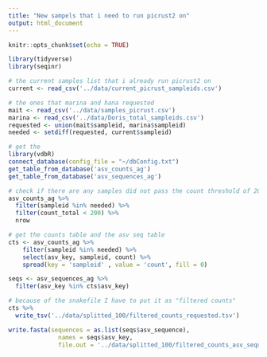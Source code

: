 ```yaml
---
title: "New sampels that i need to run picrust2 on"
output: html_document
---
```


```r
knitr::opts_chunk$set(echo = TRUE)
```

```r
library(tidyverse)
library(seqinr)
```

```r
# the current samples list that i already run picrust2 on 
current <- read_csv('../data/current_picrust_sampleids.csv')
```

```r
# the ones that marina and hana requested
mait <- read_csv('../data/samples_picrust.csv')
marina <- read_csv('../data/Doris_total_sampleids.csv')
requested <- union(mait$sampleid, marina$sampleid)
needed <- setdiff(requested, current$sampleid) 
```
```r
# get the 
library(vdbR)
connect_database(config_file = "~/dbConfig.txt")
get_table_from_database('asv_counts_ag')
get_table_from_database('asv_sequences_ag')
```


```r
# check if there are any samples did not pass the count threshold of 200
asv_counts_ag %>% 
  filter(sampleid %in% needed) %>% 
  filter(count_total < 200) %>% 
  nrow

# get the counts table and the asv seq table
cts <- asv_counts_ag %>% 
    filter(sampleid %in% needed) %>% 
    select(asv_key, sampleid, count) %>% 
    spread(key = 'sampleid' , value = 'count', fill = 0)

seqs <- asv_sequences_ag %>% 
  filter(asv_key %in% cts$asv_key)

# because of the snakefile I have to put it as "filtered counts"
cts %>% 
  write_tsv('../data/splitted_100/filtered_counts_requested.tsv')

write.fasta(sequences = as.list(seqs$asv_sequence), 
              names = seqs$asv_key,
              file.out = '../data/splitted_100/filtered_counts_asv_sequence_requested.tsv')

  
```

